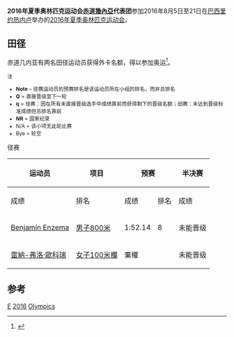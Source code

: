 {{NoteTA|G1=Sports}}
{{Infobox Country Olympics
|NOC=GEQ
|games=2016年夏季
|competitors=2
|sports=1
|flagbearer=[[2016年夏季奧林匹克運動會入場旗手|开幕式]]、闭幕式：[[雷納-弗洛·歐科瑞|雷納-弗洛·歐科瑞]]（田径）<ref>{{cite web|script-title=fr:Porte-drapeau de la Guinée équatoriale!|url=http://www.estrepublicain.fr/sport/2016/08/02/porte-drapeau-de-la-guinee-equatoriale|publisher=L'Est Républicain|accessdate=2016-08-04|date=2016-08-02|archive-date=2018-07-07|archive-url=https://web.archive.org/web/20180707005902/https://www.estrepublicain.fr/sport/2016/08/02/porte-drapeau-de-la-guinee-equatoriale|dead-url=yes}}</ref><ref>{{cite web|title=The Flagbearers for the Rio 2016 Closing Ceremony|url=https://stillmed.olympic.org/media/Document%20Library/OlympicOrg/News/2016/08/2016-08-21-Rio-2016-Closing-Ceremony-Flag-Bearers.pdf|publisher=International Olympic Committee|accessdate=2016-09-22|date=2016-08-21|archiveurl=https://web.archive.org/web/20160822094245/https://stillmed.olympic.org/media/Document%20Library/OlympicOrg/News/2016/08/2016-08-21-Rio-2016-Closing-Ceremony-Flag-Bearers.pdf|archivedate=2016-08-22|dead-url=no}}</ref>
|officials=
|gold=
|silver=
|bronze=
}}

'''2016年夏季奥林匹克运动会[[赤道幾內亞|赤道幾內亞]]代表团'''参加2016年8月5日至21日在[[巴西|巴西]][[里约热内卢|里约热内卢]]举办的[[2016年夏季奥林匹克运动会|2016年夏季奥林匹克运动会]]。

==田径==
{{main|2016年夏季奥林匹克运动会田径比赛}}
赤道几内亚有两名田径运动员获得外卡名额，得以参加奥运<ref>{{cite web|last=Stewart|first=Megan|title=Table for one? Meet the 10 smallest delegations at Rio 2016|url=https://www.rio2016.com/en/news/smallest-team-delegation-country-rio-2016-olympic-games|publisher=Rio 2016|date=2016-07-28|accessdate=2016-07-29|archiveurl=https://web.archive.org/web/20160729025328/https://www.rio2016.com/en/news/smallest-team-delegation-country-rio-2016-olympic-games|archivedate=2016-07-29|dead-url=no}}</ref>。

<small>
;注
*'''Note''' – 径赛运动员的预赛排名是该运动员所在小组的排名，而非总排名
*'''Q''' = 直接晋级至下一轮
*'''q''' = 径赛：因在所有未直接晋级选手中成绩靠前而获得剩下的晋级名额；田赛：未达到晋级标准成绩但总排名靠前
*'''NR''' = 国家纪录
*N/A = 该小项无此轮比赛
*Bye = 轮空
</small>

;径赛
{| class="wikitable" style="font-size:90%"
|-
!rowspan="2"|运动员
!rowspan="2"|项目
!colspan="2"|预赛
!colspan="2"|半决赛
!colspan="2"|决赛
|-style="font-size:95%"
!成绩
!排名
!成绩
!排名
!成绩
!排名
|-align=center
|align=left|[[Benjamín_Enzema|Benjamín Enzema]]
|align=left|[[2016年夏季奧林匹克運動會田徑男子800公尺比賽|男子800米]]
|1:52.14
|8
|colspan=4 bgcolor="honeydew"|未能晋级
|-align=center
|align=left|[[雷納-弗洛·歐科瑞|雷納-弗洛·歐科瑞]]
|align=left|[[2016年夏季奧林匹克運動會田徑女子100公尺跨欄比賽|女子100米欄]]
|colspan=2 bgcolor="honeydew"|棄權
|colspan=4 bgcolor="honeydew"|未能晋级
|}

==参考==
{{reflist}}

{{Nations at the 2016 Summer Olympics}}

[[Category:2016年夏季奧林匹克運動會代表團|E]]
[[Category:奧林匹克運動會赤道幾內亞代表團|2016]]
[[Category:2016年赤道幾內亞|Olympics]]